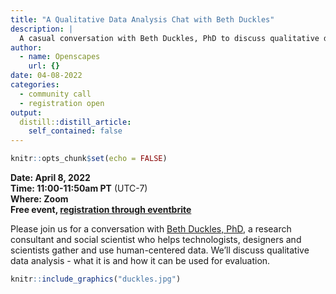 ```yaml
---
title: "A Qualitative Data Analysis Chat with Beth Duckles"
description: |
  A casual conversation with Beth Duckles, PhD to discuss qualitative data analysis
author:
  - name: Openscapes
    url: {}
date: 04-08-2022
categories: 
  - community call
  - registration open
output:
  distill::distill_article:
    self_contained: false
---
```



```r
knitr::opts_chunk$set(echo = FALSE)
```

**Date: April 8, 2022**\
**Time: 11:00-11:50am PT** (UTC-7)\
**Where: Zoom**\
**Free event, [registration through eventbrite](https://www.eventbrite.com/e/openscapes-community-call-qualitative-data-analysis-chat-with-beth-duckles-tickets-300170978477) **
<!---[**Video Recording**]() --->

Please join us for a conversation with [Beth Duckles, PhD](https://bethduckles.com/), a research consultant and social scientist who helps technologists, designers and scientists gather and use human-centered data. We'll discuss qualitative data analysis - what it is and how it can be used for evaluation. 


```r
knitr::include_graphics("duckles.jpg")  
```
